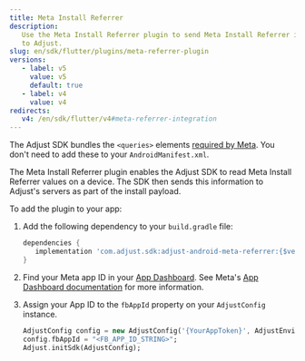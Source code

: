 ```yaml
---
title: Meta Install Referrer
description:
   Use the Meta Install Referrer plugin to send Meta Install Referrer information
   to Adjust.
slug: en/sdk/flutter/plugins/meta-referrer-plugin
versions:
   - label: v5
     value: v5
     default: true
   - label: v4
     value: v4
redirects:
   v4: /en/sdk/flutter/v4#meta-referrer-integration
---
```


<Callout type="note">

The Adjust SDK bundles the `<queries>` elements [required by Meta](https://developers.facebook.com/docs/app-ads/meta-install-referrer#step-1--add-the-meta-apps). You don't need to add these to your `AndroidManifest.xml`.

</Callout>

The Meta Install Referrer plugin enables the Adjust SDK to read Meta Install Referrer values on a device. The SDK then sends this information to Adjust's servers as part of the install payload.

To add the plugin to your app:

1. Add the following dependency to your `build.gradle` file:

   ```groovy
   dependencies {
      implementation 'com.adjust.sdk:adjust-android-meta-referrer:{$versions.android.v5}'
   }
   ```

1. Find your Meta app ID in your [App Dashboard](https://developers.facebook.com/apps). See Meta's [App Dashboard documentation](https://developers.facebook.com/docs/development/create-an-app/app-dashboard) for more information.

1. Assign your App ID to the `fbAppId` property on your `AdjustConfig` instance.

   ```dart
   AdjustConfig config = new AdjustConfig('{YourAppToken}', AdjustEnvironment.sandbox);
   config.fbAppId = "<FB_APP_ID_STRING>";
   Adjust.initSdk(AdjustConfig);
   ```
